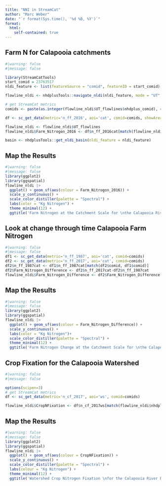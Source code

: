 ```yaml
---
title: "NNI in StreamCat"
author: "Marc Weber"
date: "`r format(Sys.time(), '%d %B, %Y')`"
format: 
  html:
    self-contained: true
---
```


## Farm N for Calapooia catchments

```r
#|warning: false
#|message: false

library(StreamCatTools)
start_comid = 23763517
nldi_feature <- list(featureSource = "comid", featureID = start_comid)

flowline_nldi <- nhdplusTools::navigate_nldi(nldi_feature, mode = "UT", data_source = "flowlines", distance=5000)

# get StreamCat metrics
comids <- paste(as.integer(flowline_nldi$UT_flowlines$nhdplus_comid), collapse=",",sep="")

df <- sc_get_data(metric='n_ff_2016', aoi='cat', comid=comids, showAreaSqKm=TRUE)

flowline_nldi <- flowline_nldi$UT_flowlines
flowline_nldi$Farm_Nitrogon_2016 <- df$n_ff_2016cat[match(flowline_nldi$nhdplus_comid, df$comid)]

basin <- nhdplusTools::get_nldi_basin(nldi_feature = nldi_feature)
```

## Map the Results
```r
#|warning: false
#|message: false
library(ggplot2)
library(ggspatial)
flowline_nldi |> 
  ggplot() + geom_sf(aes(colour = Farm_Nitrogon_2016)) + 
  scale_y_continuous() +
  scale_color_distiller(palette = "Spectral") +
  labs(color = "Kg Nitrogen") + 
  theme_minimal(12) + 
  ggtitle('Farm Nitrogen at the Catchment Scale for \nthe Calapooia River Basin 2016')
```

## Look at change through time Calapooia Farm Nitrogen
```r
#|warning: false
#|message: false
df1 <- sc_get_data(metric='n_ff_1987', aoi='cat', comid=comids)
df2 <- sc_get_data(metric='n_ff_2017', aoi='cat', comid=comids)
df2$n_ff_1987cat <- df1$n_ff_1987cat[match(df2$comid, df1$comid)]
df2$Farm_Nitrogen_Difference <- df2$n_ff_2017cat-df2$n_ff_1987cat
flowline_nldi$Farm_Nitrogen_Difference <- df2$Farm_Nitrogen_Difference[match(flowline_nldi$nhdplus_comid, df2$comid)]
```

## Map the Results
```r
#|warning: false
#|message: false
library(ggplot2)
library(ggspatial)
flowline_nldi |> 
  ggplot() + geom_sf(aes(colour = Farm_Nitrogen_Difference)) + 
  scale_y_continuous() + 
  labs(color = "Kg Nitrogen")+ 
  scale_color_distiller(palette = "Spectral") +
  theme_minimal(12) + 
  ggtitle('Farm Nitrogen Change at the Catchment Scale for \nthe Calapooia River Basin from 1987 to 2017')
```

## Crop Fixation for the Calapooia Watershed 
```r
#|warning: false
#|message: false

options(scipen=3)
# get StreamCat metrics
df <- sc_get_data(metric='n_cf_2017', aoi='ws', comid=comids)

flowline_nldi$CropNFixation <- df$n_cf_2017ws[match(flowline_nldi$nhdplus_comid, df$comid)]
```

## Map the Results
```r
#|warning: false
#|message: false
library(ggplot2)
library(ggspatial)
flowline_nldi |> 
  ggplot() + geom_sf(aes(colour = CropNFixation)) + 
  scale_y_continuous() +
  scale_color_distiller(palette = "Spectral") +
  labs(colour = "Kg Nitrogen") + 
  theme_minimal(12) + 
  ggtitle('Watershed Crop Nitrogen Fixation \nfor the Calapooia River Basin 2017')
```